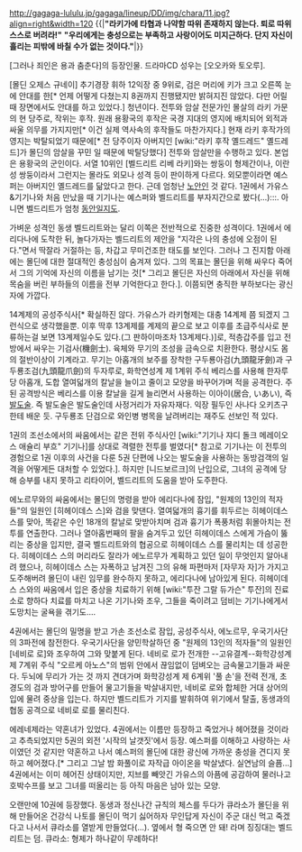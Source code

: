 http://gagaga-lululu.jp/gagaga/lineup/DD/img/chara/11.jpg?align=right&width=120
{{|'''"라키가에 타협과 나약함 따위 존재하지 않는다. 퇴로 따위 스스로 버려라!"'''
'''"우리에게는 충성으로는 부족하고 사랑이어도 미지근하다. 단지 자신이 흘리는 피밖에 바칠 수가 없는 것이다."'''|}}

[그러나 죄인은 용과 춤춘다]의 등장인물. 드라마CD 성우는 [오오카와 토오루].

[몰딘 오제스 규네이] 추기경장 휘하 12익장 중 9위로, 검은 머리에 키가 크고 오른쪽 눈에 안대를 한[* 언제 어떻게 다쳤는지 8권까지 진행됐지만 밝혀지진 않았다. 다만 어릴 때 장면에서도 안대를 하고 있었다.] 청년이다. 전투와 암살 전문가인 몰살의 라키 가문의 현 당주로, 작위는 후작. 원래 용황국의 후작은 국경 지대의 영지에 배치되어 외적과 싸울 의무를 가지지만[* 이건 실제 역사속의 후작들도 마찬가지다.] 현재 라키 후작가의 영지는 박탈되었기 때문에[* 전 당주이자 아버지인 [wiki:"라키 후작 옐드레드" 옐드레드]가 몰딘의 암살을 꾸민 일 때문에 박탈당했다] 전투와 암살만을 수행하고 있다.
본업은 용황국의 군인이다. 서열 10위인 [벨드리트 리베 라키]와는 쌍둥이 형제간이나, 이란성 쌍둥이라서 그런지는 몰라도 외모나 성격 등이 판이하게 다르다. 외모뿐이라면 예스퍼는 아버지인 옐드레드를 닮았다고 한다. 근데 엄청난 [[노안]]인 것 같다. 1권에서 가유스&기기나와 처음 만났을 때 기기나는 예스퍼와 벨드리트를 부자지간으로 봤다(...):::. 아니면 벨드리트가 엄청 [[동안]]일지도.

가벼운 성격인 동생 벨드리트와는 달리 이쪽은 전반적으로 진중한 성격이다. 1권에서 에리다나에 도착한 뒤, 놀다가자는 벨드리트의 제안을 "지각은 나의 충성에 오점이 된다."면서 딱잘라 거절하는 등, 차갑고 무미건조한 태도를 보인다. 그러나 그 진지함 아래에는 몰딘에 대한 절대적인 충성심이 숨겨져 있다. 그의 목표는 몰딘을 위해 싸우다 죽어서 그의 기억에 자신의 이름을 남기는 것[* 그리고 몰딘은 자신의 아래에서 자신을 위해 목숨을 버린 부하들의 이름을 전부 기억한다고 한다.]. 이쯤되면 충직한 부하보다는 광신자에 가깝다.

14계제의 공성주식사[* 확실하진 않다. 가유스가 라키형제는 대충 14계제 쯤 되겠지 그런식으로 생각했을뿐. 이후 딱후 13계제를 계제의 끝으로 보고 이후를 초급주식사로 분류하는걸 보면 13계제일수도 있다.(그 판하이마조차 13계제다.)]로, 적층갑주를 입고 전방에서 싸우는 기검사(機劍士). 육체와 무기의 조성을 금속으로 치환한다. 평상시도 몸의 절반이상이 기계라고. 무기는 아홉개의 보주를 장착한 구두룡아검(九頭龍牙劍)과 구두룡조검(九頭龍爪劍)의 두자루로, 화학연성계 제 1계위 주식 베리스를 사용해 한자루당 아홉개, 도합 열여덟개의 칼날을 늘이고 줄이고 모양을 바꾸어가며 적을 공격한다. 주 된 공격방식은 베리스를 이용 칼날을 길게 늘리면서 사용하는 이아이(居合, いあい), 즉 [[발도술]]. 즉 발도술은 발도술인데 사정거리가 자유자재다. 익장 필두인 사나다 오키츠구한테 배운 듯. 구두룡조 단검으로 와인병 병목을 날려버리는 재주도 선보인 적 있다.

1권의  조선소에서의 싸움에서는 같은 전위 주식사인 [wiki:"기기나 쟈디 돌크 메레이오스 애슐리 부흐" 기기나]를 상대로 격렬한 전투를 벌였다[* 참고로 기기나는 이 전투의 경험으로 1권 이후의 사건을 다룬 5권 단편에 나오는 발도술을 사용하는 동방검객의 일격을 어떻게든 대처할 수 있었다.]. 하지만 [니드보르크]의 난입으로, 그녀의 공격에 당해 승부를 내지 못하고 리타이어, 벨드리트의 도움을 받아 도주한다.

에노르무와의 싸움에서는 몰딘의 명령을 받아 에리다나에 잠입, "원제의 13인의 적자들"의 일원인 [히헤이데스 스]와 검을 맞댄다. 열여덟개의 흉기를 휘두르는 히헤이데스 스를 맞아, 똑같은 수인 18개의 칼날로 맞받아치며 검과 흉기가 폭풍처럼 휘몰아치는 전투를 연출한다. 그러나 열아홉번째의 팔을 숨겨두고 있던 히헤이데스 스에게 가슴이 뚫리는 중상을 입지만, 결국 벨드리트와의 협공으로 히헤이데스 스를 물리치는 데 성공한다. 히헤이데스 스의 머리라도 잘라가 에노르무가 계획하고 있던 일이 무엇인지 알아내려 했으나, 히헤이데스 스는 자폭하고 남겨진 그의 유해 파편마저 [자무자 자]가 가지고 도주해버려 몰딘이 내린 임무를 완수하지 못하고, 에리다나에 남아있게 된다. 히헤이데스 스와의 싸움에서 입은 중상을 치료하기 위해 [wiki:"투잔 그랄 듀가슨" 투잔]의 진료소로 향하다 치료를 마치고 나온 기기나와 조우, 그들을 죽이려고 덤비는 기기나에게서 도망치는 굴욕을 겪기도....

4권에서는 몰딘의 밀명을 받고 가손 조선소로 잠입, 공성주식사, 에노르무, 우국기사단의 3파전에 참전한다. 우국기사단을 양민학살하던 중 "원제의 13인의 적자들"의 일원인 [네비로 로]와 조우하여 그와 맞붙게 된다. 네비로 로가 전개한 --고유결계--화학강성계 제 7계위 주식 "오르케 아노스"의 범위 안에서 끊임없이 덤벼오는 금속물고기들과 싸운다. 두뇌에 무리가 가는 것 까지 견뎌가며 화학강성계 제 6계위 '풀 손'을 전력 전개, 초경도의 검과 방어구를 만들어 물고기들을 박살내지만, 네비로 로와 합체한 거대 상어의 입에 물려 중상을 입는다. 하지만 벨드리트가 기지를 발휘하여 위기에서 탈출, 동생과의 협동 공격으로 네비로 로를 물리친다. 

에레네제라는 약혼녀가 있었다. 4권에서는 이름만 등장하고 죽었거나 헤어졌을 것이라고 추측되었지만 5권의 외전 '시작의 날갯짓'에서 등장. 예스퍼를 이해하고 사랑하는 사이였던 것 같지만 약혼하고 나서 예스퍼의 몰딘에 대한 광신에 가까운 충성을 견디지 못하고 헤어졌다.[* 그리고 그날 밤 화풀이로 자작급 아이온을 박살냈다. 실연남의 슬픔...] 4권에서는 이미 헤어진 상태이지만, 지브를 빼앗긴 가유스의 아픔에 공감하여 물러나고 호박수프를 보고 그녀를 떠올리는 등 아직 마음은 남아 있는 모양.

오랜만에 10권에 등장했다. 동생과 정신나간 규칙의 체스를 두다가 큐라소가 몰딘을 위해 만들어온 건강식 나토를 몰딘이 먹기 싫어하자 무인답게 자신이 주군 대신 먹고 죽겠다고 나서서 큐라소를 열받게 만들었다(...). 옆에서 형 죽으면 안 돼! 라며 징징대는 벨드리트는 덤.  큐라소: 형제가 하나같이 무례하다!
